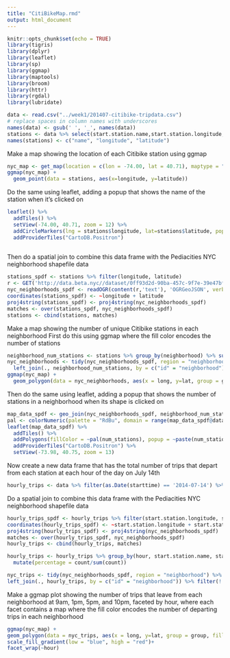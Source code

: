 ```yaml
---
title: "CitiBikeMap.rmd"
output: html_document
---
```


```r
knitr::opts_chunk$set(echo = TRUE)
library(tigris)
library(dplyr)
library(leaflet)
library(sp)
library(ggmap)
library(maptools)
library(broom)
library(httr)
library(rgdal)
library(lubridate)
```

```r
data <- read.csv("../week1/201407-citibike-tripdata.csv")
# replace spaces in column names with underscores
names(data) <- gsub(' ', '_', names(data))
stations <- data %>% select(start.station.name,start.station.longitude,start.station.latitude) %>% unique() 
names(stations) <- c("name", "longitude", "latitude")
```

Make a map showing the location of each Citibike station using ggmap
```r
nyc_map <- get_map(location = c(lon = -74.00, lat = 40.71), maptype = "terrain", zoom = 12)
ggmap(nyc_map) +
  geom_point(data = stations, aes(x=longitude, y=latitude))
```

Do the same using leaflet, adding a popup that shows the name of the station when it's clicked on
```r
leaflet() %>%
  addTiles() %>%
  setView(-74.00, 40.71, zoom = 12) %>%
  addCircleMarkers(lng = stations$longitude, lat=stations$latitude, popup = stations$name, radius = 1) %>%
  addProviderTiles("CartoDB.Positron")
  
```

Then do a spatial join to combine this data frame with the Pediacities NYC neighborhood shapefile data
```r
stations_spdf <- stations %>% filter(longitude, latitude)
r <- GET('http://data.beta.nyc//dataset/0ff93d2d-90ba-457c-9f7e-39e47bf2ac5f/resource/35dd04fb-81b3-479b-a074-a27a37888ce7/download/d085e2f8d0b54d4590b1e7d1f35594c1pediacitiesnycneighborhoods.geojson')
nyc_neighborhoods_spdf <- readOGR(content(r,'text'), 'OGRGeoJSON', verbose = F)
coordinates(stations_spdf) <- ~longitude + latitude
proj4string(stations_spdf) <- proj4string(nyc_neighborhoods_spdf)
matches <- over(stations_spdf, nyc_neighborhoods_spdf)
stations <- cbind(stations, matches)
```

Make a map showing the number of unique Citibike stations in each neighborhood
First do this using ggmap where the fill color encodes the number of stations
```r
neighborhood_num_stations <- stations %>% group_by(neighborhood) %>% summarize("num_stations" = n())
nyc_neighborhoods <- tidy(nyc_neighborhoods_spdf, region = "neighborhood") %>%
  left_join(., neighborhood_num_stations, by = c("id" = "neighborhood")) %>% filter(! is.na(num_stations))
ggmap(nyc_map) +
  geom_polygon(data = nyc_neighborhoods, aes(x = long, y=lat, group = group, fill = num_stations), color = "blue")
```

Then do the same using leaflet, adding a popup that shows the number of stations in a neighborhood when its shape is clicked on
```r
map_data_spdf <- geo_join(nyc_neighborhoods_spdf, neighborhood_num_stations, "neighborhood", "neighborhood")
pal <- colorNumeric(palette = "RdBu", domain = range(map_data_spdf@data$num_stations, na.rm = T))
leaflet(map_data_spdf) %>%
  addTiles() %>%
  addPolygons(fillColor = ~pal(num_stations), popup = ~paste(num_stations)) %>%
  addProviderTiles("CartoDB.Positron") %>%
  setView(-73.98, 40.75, zoom = 13)
```

Now create a new data frame that has the total number of trips that depart from each station at each hour of the day on July 14th
```r
hourly_trips <- data %>% filter(as.Date(starttime) == '2014-07-14') %>% mutate(hour = hour(starttime)) 
```

Do a spatial join to combine this data frame with the Pediacities NYC neighborhood shapefile data
```r
hourly_trips_spdf <- hourly_trips %>% filter(start.station.longitude, start.station.latitude)
coordinates(hourly_trips_spdf) <- ~start.station.longitude + start.station.latitude
proj4string(hourly_trips_spdf) <- proj4string(nyc_neighborhoods_spdf)
matches <- over(hourly_trips_spdf, nyc_neighborhoods_spdf)
hourly_trips <- cbind(hourly_trips, matches)

hourly_trips <- hourly_trips %>% group_by(hour, start.station.name, start.station.latitude, neighborhood, start.station.longitude) %>% summarize("count" = n()) %>% filter(hour == 9|hour ==13|hour==17|hour==22) %>% group_by(hour) %>%
  mutate(percentage = count/sum(count))

nyc_trips <- tidy(nyc_neighborhoods_spdf, region = "neighborhood") %>%
left_join(., hourly_trips, by = c("id" = "neighborhood")) %>% filter(! is.na(count))
```

Make a ggmap plot showing the number of trips that leave from each neighborhood at 9am, 1pm, 5pm, and 10pm, faceted by hour, where each facet contains a map where the fill color encodes the number of departing trips in each neighborhood
```r
ggmap(nyc_map) +
geom_polygon(data = nyc_trips, aes(x = long, y=lat, group = group, fill = percentage), color = "blue") +
scale_fill_gradient(low = "blue", high = "red")+
facet_wrap(~hour)
```


